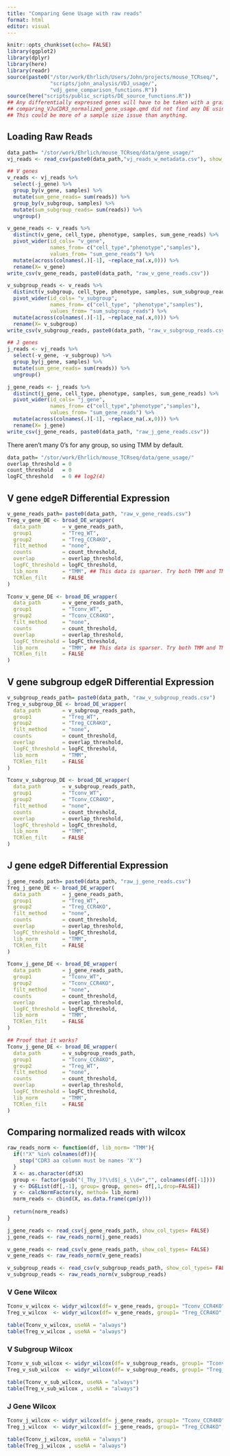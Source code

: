 ```yaml
---
title: "Comparing Gene Usage with raw reads"
format: html
editor: visual
---
```

```r
knitr::opts_chunk$set(echo= FALSE)
library(ggplot2)
library(dplyr)
library(here)
library(readr)
source(paste0("/stor/work/Ehrlich/Users/John/projects/mouse_TCRseq/",
              "scripts/john_analysis/VDJ_usage/",
              "vdj_gene_comparison_functions.R"))
source(here("scripts/public_scripts/DE_source_functions.R"))
## Any differentially expressed genes will have to be taken with a grain of salt b/c
## comparing_VJuCDR3_normalized_gene_usage.qmd did not find any DE using wilcox or fisher.
## This could be more of a sample size issue than anything. 
```

## Loading Raw Reads 
```r
data_path= "/stor/work/Ehrlich/mouse_TCRseq/data/gene_usage/"
vj_reads <- read_csv(paste0(data_path,"vj_reads_w_metadata.csv"), show_col_types= FALSE)

## V genes
v_reads <- vj_reads %>% 
  select(-j_gene) %>% 
  group_by(v_gene, samples) %>%
  mutate(sum_gene_reads= sum(reads)) %>% 
  group_by(v_subgroup, samples) %>% 
  mutate(sum_subgroup_reads= sum(reads)) %>% 
  ungroup()

v_gene_reads <- v_reads %>% 
  distinct(v_gene, cell_type, phenotype, samples, sum_gene_reads) %>% 
  pivot_wider(id_cols= "v_gene",
              names_from= c("cell_type","phenotype","samples"),
              values_from= "sum_gene_reads") %>% 
  mutate(across(colnames(.)[-1], ~replace_na(.x,0))) %>% 
  rename(X= v_gene)
write_csv(v_gene_reads, paste0(data_path, "raw_v_gene_reads.csv"))

v_subgroup_reads <- v_reads %>% 
  distinct(v_subgroup, cell_type, phenotype, samples, sum_subgroup_reads) %>% 
  pivot_wider(id_cols= "v_subgroup",
              names_from= c("cell_type", "phenotype","samples"),
              values_from= "sum_subgroup_reads") %>%
  mutate(across(colnames(.)[-1], ~replace_na(.x,0))) %>% 
  rename(X= v_subgroup)
write_csv(v_subgroup_reads, paste0(data_path, "raw_v_subgroup_reads.csv"))

## J genes
j_reads <- vj_reads %>% 
  select(-v_gene, -v_subgroup) %>% 
  group_by(j_gene, samples) %>%
  mutate(sum_gene_reads= sum(reads)) %>% 
  ungroup()

j_gene_reads <- j_reads %>% 
  distinct(j_gene, cell_type, phenotype, samples, sum_gene_reads) %>% 
  pivot_wider(id_cols= "j_gene",
              names_from= c("cell_type","phenotype","samples"),
              values_from= "sum_gene_reads") %>% 
  mutate(across(colnames(.)[-1], ~replace_na(.x,0))) %>% 
  rename(X= j_gene)
write_csv(j_gene_reads, paste0(data_path, "raw_j_gene_reads.csv"))
```


There aren't many 0's for any group, so using TMM by default. 

```r
data_path= "/stor/work/Ehrlich/mouse_TCRseq/data/gene_usage/"
overlap_threshold = 0
count_threshold   = 0
logFC_threshold   = 0 ## log2(4)
```

## V gene edgeR Differential Expression
```r
v_gene_reads_path= paste0(data_path, "raw_v_gene_reads.csv")
Treg_v_gene_DE <- broad_DE_wrapper(
  data_path       = v_gene_reads_path,
  group1          = "Treg_WT",
  group2          = "Treg_CCR4KO",
  filt_method     = "none",
  counts          = count_threshold, 
  overlap         = overlap_threshold, 
  logFC_threshold = logFC_threshold,
  lib_norm        = "TMM", ## This data is sparser. Try both TMM and TMMwsp.
  TCRlen_filt     = FALSE 
) 

Tconv_v_gene_DE <- broad_DE_wrapper(
  data_path       = v_gene_reads_path,
  group1          = "Tconv_WT",
  group2          = "Tconv_CCR4KO",
  filt_method     = "none",
  counts          = count_threshold, 
  overlap         = overlap_threshold, 
  logFC_threshold = logFC_threshold,
  lib_norm        = "TMM", ## This data is sparser. Try both TMM and TMMwsp.
  TCRlen_filt     = FALSE 
) 
```

## V gene subgroup edgeR Differential Expression
```r
v_subgroup_reads_path= paste0(data_path, "raw_v_subgroup_reads.csv")
Treg_v_subgroup_DE <- broad_DE_wrapper(
  data_path       = v_subgroup_reads_path,
  group1          = "Treg_WT",
  group2          = "Treg_CCR4KO",
  filt_method     = "none",
  counts          = count_threshold,
  overlap         = overlap_threshold, 
  logFC_threshold = logFC_threshold,
  lib_norm        = "TMM",
  TCRlen_filt     = FALSE
) 

Tconv_v_subgroup_DE <- broad_DE_wrapper(
  data_path       = v_subgroup_reads_path,
  group1          = "Tconv_WT",
  group2          = "Tconv_CCR4KO",
  filt_method     = "none",
  counts          = count_threshold,
  overlap         = overlap_threshold, 
  logFC_threshold = logFC_threshold,
  lib_norm        = "TMM",
  TCRlen_filt     = FALSE
) 
```

## J gene edgeR Differential Expression
```r
j_gene_reads_path= paste0(data_path, "raw_j_gene_reads.csv")
Treg_j_gene_DE <- broad_DE_wrapper(
  data_path       = j_gene_reads_path,
  group1          = "Treg_WT",
  group2          = "Treg_CCR4KO",
  filt_method     = "none",
  counts          = count_threshold,
  overlap         = overlap_threshold, 
  logFC_threshold = logFC_threshold,
  lib_norm        = "TMM",
  TCRlen_filt     = FALSE
) 

Tconv_j_gene_DE <- broad_DE_wrapper(
  data_path       = j_gene_reads_path,
  group1          = "Tconv_WT",
  group2          = "Tconv_CCR4KO",
  filt_method     = "none",
  counts          = count_threshold,
  overlap         = overlap_threshold, 
  logFC_threshold = logFC_threshold,
  lib_norm        = "TMM",
  TCRlen_filt     = FALSE
) 

## Proof that it works? 
Tconv_j_gene_DE <- broad_DE_wrapper(
  data_path       = v_subgroup_reads_path,
  group1          = "Tconv_CCR4KO",
  group2          = "Treg_WT",
  filt_method     = "none",
  counts          = count_threshold,
  overlap         = overlap_threshold, 
  logFC_threshold = logFC_threshold,
  lib_norm        = "TMM",
  TCRlen_filt     = FALSE
)
```


## Comparing normalized reads with wilcox
```r
raw_reads_norm <- function(df, lib_norm= "TMM"){
  if(!"X" %in% colnames(df)){
    stop("CDR3 aa column must be names 'X'")
  }
  X <- as.character(df$X)
  group <- factor(gsub("(_Thy_)?\\d$|_s_\\d+","", colnames(df[-1])))
  y <- DGEList(df[,-1], group= group, genes= df[,1,drop=FALSE]) 
  y <- calcNormFactors(y, method= lib_norm)
  norm_reads <- cbind(X, as.data.frame(cpm(y)))
  
  return(norm_reads)
}
```

```r
j_gene_reads <- read_csv(j_gene_reads_path, show_col_types= FALSE)
j_gene_reads <- raw_reads_norm(j_gene_reads)

v_gene_reads <- read_csv(v_gene_reads_path, show_col_types= FALSE)
v_gene_reads <- raw_reads_norm(v_gene_reads)

v_subgroup_reads <- read_csv(v_subgroup_reads_path, show_col_types= FALSE)
v_subgroup_reads <- raw_reads_norm(v_subgroup_reads)
```

### V Gene Wilcox
```r
Tconv_v_wilcox <- widyr_wilcox(df= v_gene_reads, group1= "Tconv_CCR4KO", group2= "Tconv_WT") 
Treg_v_wilcox  <- widyr_wilcox(df= v_gene_reads, group1= "Treg_CCR4KO",  group2= "Treg_WT")

table(Tconv_v_wilcox, useNA = "always")
table(Treg_v_wilcox , useNA = "always")
```

### V Subgroup Wilcox
```r
Tconv_v_sub_wilcox <- widyr_wilcox(df= v_subgroup_reads, group1= "Tconv_CCR4KO", group2= "Tconv_WT")
Treg_v_sub_wilcox  <- widyr_wilcox(df= v_subgroup_reads, group1= "Treg_CCR4KO",  group2= "Treg_WT")

table(Tconv_v_sub_wilcox, useNA = "always")
table(Treg_v_sub_wilcox , useNA = "always")
```

### J Gene Wilcox
```r
Tconv_j_wilcox <- widyr_wilcox(df= j_gene_reads, group1= "Tconv_CCR4KO", group2= "Tconv_WT")
Treg_j_wilcox  <- widyr_wilcox(df= j_gene_reads, group1= "Treg_CCR4KO",  group2= "Treg_WT")

table(Tconv_j_wilcox, useNA = "always")
table(Treg_j_wilcox , useNA = "always")
```

